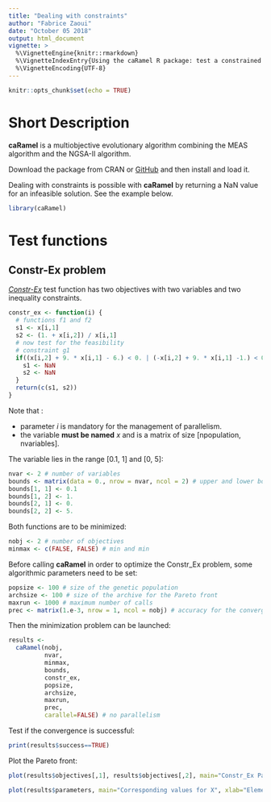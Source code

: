 ```yaml
---
title: "Dealing with constraints"
author: "Fabrice Zaoui"
date: "October 05 2018"
output: html_document
vignette: >
  %\VignetteEngine{knitr::rmarkdown}
  %\VignetteIndexEntry{Using the caRamel R package: test a constrained problem}
  %\VignetteEncoding{UTF-8}
---
```


```r
knitr::opts_chunk$set(echo = TRUE)
```
# Short Description

**caRamel** is a multiobjective evolutionary algorithm combining the MEAS algorithm and the NGSA-II algorithm.

Download the package from CRAN or [GitHub](https://github.com/fzao/caRamel) and then install and load it.

Dealing with constraints is possible with **caRamel** by returning a NaN value for an infeasible solution. See the example below.

```r
library(caRamel)
```

# Test functions

## Constr-Ex problem

[*Constr-Ex*](https://en.wikipedia.org/wiki/File:Constr-Ex_problem.pdf) test function has two objectives with two variables and two inequality constraints.

```r
constr_ex <- function(i) {
  # functions f1 and f2
  s1 <- x[i,1]
  s2 <- (1. + x[i,2]) / x[i,1]
  # now test for the feasibility
  # constraint g1
  if((x[i,2] + 9. * x[i,1] - 6.) < 0. | (-x[i,2] + 9. * x[i,1] -1.) < 0.) {
    s1 <- NaN
    s2 <- NaN
  }
  return(c(s1, s2))
}
```

Note that :

* parameter _i_ is mandatory for the management of parallelism.
* the variable __must be named__ _x_ and is a matrix of size [npopulation, nvariables].

The variable lies in the range [0.1, 1] and [0, 5]:

```r
nvar <- 2 # number of variables
bounds <- matrix(data = 0., nrow = nvar, ncol = 2) # upper and lower bounds
bounds[1, 1] <- 0.1
bounds[1, 2] <- 1.
bounds[2, 1] <- 0.
bounds[2, 2] <- 5.
```

Both functions are to be minimized:

```r
nobj <- 2 # number of objectives
minmax <- c(FALSE, FALSE) # min and min
```

Before calling **caRamel** in order to optimize the Constr_Ex problem, some algorithmic parameters need to be set:

```r
popsize <- 100 # size of the genetic population
archsize <- 100 # size of the archive for the Pareto front
maxrun <- 1000 # maximum number of calls
prec <- matrix(1.e-3, nrow = 1, ncol = nobj) # accuracy for the convergence phase
```

Then the minimization problem can be launched:

```r
results <-
  caRamel(nobj,
          nvar,
          minmax,
          bounds,
          constr_ex,
          popsize,
          archsize,
          maxrun,
          prec,
          carallel=FALSE) # no parallelism
```

Test if the convergence is successful:

```r
print(results$success==TRUE)
```

Plot the Pareto front:

```r
plot(results$objectives[,1], results$objectives[,2], main="Constr_Ex Pareto front", xlab="Objective #1", ylab="Objective #2")
```

```r
plot(results$parameters, main="Corresponding values for X", xlab="Element of the archive", ylab="X Variable")
```
